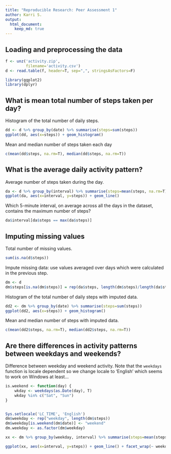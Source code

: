 ```yaml
---
title: "Reproducible Research: Peer Assessment 1"
author: Karri S.
output: 
  html_document:
    keep_md: true
---
```



## Loading and preprocessing the data


```r
f <- unz('activity.zip',
         filename='activity.csv')
d <- read.table(f, header=T, sep=",", stringsAsFactors=F)

library(ggplot2)
library(dplyr)
```


## What is mean total number of steps taken per day?

Histogram of the total number of daily steps.

```r
dd <- d %>% group_by(date) %>% summarise(steps=sum(steps))
ggplot(dd, aes(x=steps)) + geom_histogram()
```


Mean and median number of steps taken each day

```r
c(mean(dd$steps, na.rm=T), median(dd$steps, na.rm=T))

```


## What is the average daily activity pattern?

Average number of steps taken during the day.

```r
da <- d %>% group_by(interval) %>% summarise(steps=mean(steps, na.rm=T))
ggplot(da, aes(x=interval, y=steps)) + geom_line()
```

Which 5-minute interval, on average across all the days in the dataset, contains the maximum number of steps?

```r
da$interval[da$steps == max(da$steps)]
```

## Imputing missing values

Total number of missing values.

```r
sum(is.na(d$steps))
```

Impute missing data: use values averaged over days which were calculated in the previous step.  

```r
dm <- d
dm$steps[is.na(dm$steps)] = rep(da$steps, length(dm$steps)/length(da$steps))[is.na(dm$steps)]
```

Histogram of the total number of daily steps with imputed data.

```r
dd2 <- dm %>% group_by(date) %>% summarise(steps=sum(steps))
ggplot(dd2, aes(x=steps)) + geom_histogram()

```

Mean and median number of steps with imputed data.

```r
c(mean(dd2$steps, na.rm=T), median(dd2$steps, na.rm=T))

```

## Are there differences in activity patterns between weekdays and weekends?

Difference between weekday and weekend activity. Note that the `weekdays` function is locale dependent so we change locale to 'English' which seems to work on Windows at least...

```r
is.weekend <- function(day) {
    wkday <- weekdays(as.Date(day), T)
    wkday %in% c("Sat", "Sun")
}


Sys.setlocale('LC_TIME', 'English')
dm$weekday <- rep("weekday", length(dm$steps))
dm$weekday[is.weekend(dm$date)] <- "weekend"
dm.weekday <- as.factor(dm$weekday)

xx <- dm %>% group_by(weekday, interval) %>% summarise(steps=mean(steps, na.rm=T))

ggplot(xx, aes(x=interval, y=steps)) + geom_line() + facet_wrap(~ weekday, ncol=1)

```


